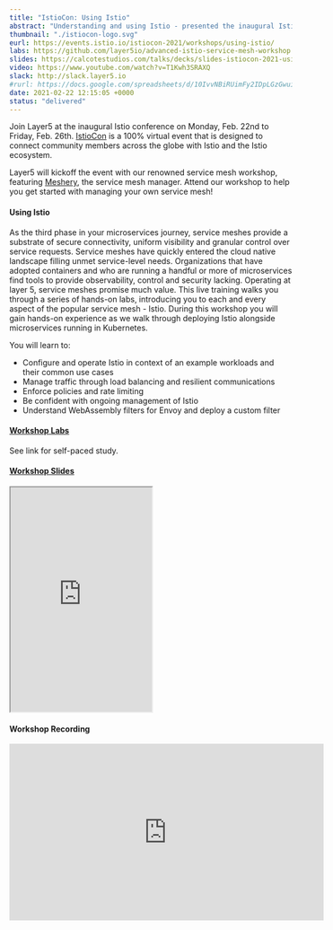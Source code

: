 ---
title: "IstioCon: Using Istio"
abstract: "Understanding and using Istio - presented the inaugural IstioCon 2021"
thumbnail: "./istiocon-logo.svg"
eurl: https://events.istio.io/istiocon-2021/workshops/using-istio/
labs: https://github.com/layer5io/advanced-istio-service-mesh-workshop
slides: https://calcotestudios.com/talks/decks/slides-istiocon-2021-using-istio.html
video: https://www.youtube.com/watch?v=T1Kwh3SRAXQ
slack: http://slack.layer5.io
#rurl: https://docs.google.com/spreadsheets/d/10IvvNBiRUimFy2IDpLGzGwuiiVl3vFstN7Bx8fJDB0c/edit?usp=sharing
date: 2021-02-22 12:15:05 +0000
status: "delivered"
---
Join Layer5 at the inaugural Istio conference on Monday, Feb. 22nd to Friday, Feb. 26th. [IstioCon](https://events.istio.io/istiocon-2021/about/) is a 100% virtual event that is designed to connect community members across the globe with Istio and the Istio ecosystem.

Layer5 will kickoff the event with our renowned service mesh workshop, featuring [Meshery](/meshery), the service mesh manager. Attend our workshop to help you get started with managing your own service mesh!

#### Using Istio

As the third phase in your microservices journey, service meshes provide a substrate of secure connectivity, uniform visibility and granular control over service requests. Service meshes have quickly entered the cloud native landscape filling unmet service-level needs. Organizations that have adopted containers and who are running a handful or more of microservices find tools to provide observability, control and security lacking. Operating at layer 5, service meshes promise much value. This live training walks you through a series of hands-on labs, introducing you to each and every aspect of the popular service mesh - Istio. During this workshop you will gain hands-on experience as we walk through deploying Istio alongside microservices running in Kubernetes.

You will learn to:

- Configure and operate Istio in context of an example workloads and their common use cases
- Manage traffic through load balancing and resilient communications
- Enforce policies and rate limiting
- Be confident with ongoing management of Istio
- Understand WebAssembly filters for Envoy and deploy a custom filter

#### [Workshop Labs](https://github.com/layer5io/advanced-istio-service-mesh-workshop)

See link for self-paced study.

#### [Workshop Slides](https://calcotestudios.com/talks/decks/slides-istiocon-2021-using-istio.html)

<iframe width="50%" height="400px;" src="https://calcotestudios.com/talks/decks/slides-istiocon-2021-using-istio.html" loading="lazy"></iframe>


#### Workshop Recording

<iframe width="560" height="315" src="https://www.youtube.com/embed/T1Kwh3SRAXQ" title="YouTube video player" frameBorder="0" allow="accelerometer; autoplay; clipboard-write; encrypted-media; gyroscope; picture-in-picture; web-share" allowFullScreen></iframe>